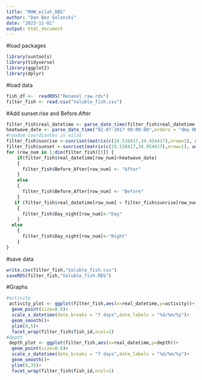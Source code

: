 ```yaml
---
title: "MHW_eilat_DBG"
author: "Dan Bez Golanski"
date: "2023-11-01"
output: html_document
---
```

#load packages
```r
library(suntools)
library(tidyverse)
library(ggplot2)
library(dplyr)
```

#load data
```r
fish_df <-  readRDS("Renanel_raw.rds")
filter_fish <- read.csv("Valuble_fish.csv")
```

#Add sunset.rise and Before.After
```r
filter_fish$real_datetime <- parse_date_time(filter_fish$real_datetime, orders = "ymd HMS")
heatwave_date <- parse_date_time("02-07-2017 00:00:00",orders = "dmy HMS")
#random coordiantes in eilat
filter_fish$sunrise <-sunriset(matrix(c(29.538417,34.954417),nrow=1), as.POSIXct(as.Date(filter_fish$datetime_GMT3),tz="IST"),direction = "sunrise", POSIXct.out = T)$time
filter_fish$sunset <-sunriset(matrix(c(29.538417,34.954417),nrow=1), as.POSIXct(as.Date(filter_fish$datetime_GMT3),tz="IST"),direction = "sunset", POSIXct.out = T)$time
for (row_num in 1:dim(filter_fish)[1]) {
    if(filter_fish$real_datetime[row_num]>heatwave_date)
    {
      filter_fish$Before_After[row_num] <- "After"
    }
    else
    {
      filter_fish$Before_After[row_num] <- "Before"
    }
   if (filter_fish$real_datetime[row_num] > filter_fish$sunrise[row_num] && filter_fish$real_datetime[row_num] < filter_fish$sunset[row_num]) 
    {
      filter_fish$Day_night[row_num]<-"Day"
    }
  else
    {
      filter_fish$Day_night[row_num]<-"Night"
    }
}

```

#save data
```r
write.csv(filter_fish,"Valuble_fish.csv")
saveRDS(filter_fish,"Valuble_fish.RDS")
```

#Graphs
```r
#activity
 activity_plot <- ggplot(filter_fish,aes(x=real_datetime,y=activity))+
  geom_point(size=0.6)+
  scale_x_datetime(date_breaks = "7 days",date_labels = "%d/%m/%y")+
  geom_smooth()+
  ylim(0,5)+
  facet_wrap(filter_fish$fish_id,ncol=1)
#depth
 depth_plot <- ggplot(filter_fish,aes(x=real_datetime,y=depth))+
  geom_point(size=0.6)+
  scale_x_datetime(date_breaks = "7 days",date_labels = "%d/%m/%y")+
  geom_smooth()+
  ylim(0,35)+
  facet_wrap(filter_fish$fish_id,ncol=1)

```